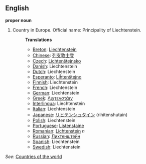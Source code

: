 ==English==

'''proper noun'''

# Country in Europe. Official name: Principality of Liechtenstein.
#:'''Translations'''
#:*[[Breton]]: [[Liechtenstein]]
#:*[[Chinese]]: [[列支敦士登]]
#:*[[Czech]]: [[Lichtenštejnsko]]
#:*[[Danish]]: Liechtenstein
#:*[[Dutch]]: Liechtenstein
#:*[[Esperanto]]: [[Liĥtenŝtejno]]
#:*[[Finnish]]: Liechtenstein
#:*[[French]]: Liechtenstein
#:*[[German]]: Liechtenstein
#:*[[Greek]]: [[Λιχτενστάιν]]
#:*[[Interlingua]]: Liechtenstein
#:*[[Italian]]: Liechtenstein
#:*[[Japanese]]: [[リヒテンシュタイン]] (rihitenshutain)
#:*[[Polish]]: Liechtenstein
#:*[[Portuguese]]: [[Listenstaine]]
#:*[[Romanian]]: [[Lichtenstein]] ''n''
#:*[[Russian]]: [[Лихтенштейн]]
#:*[[Spanish]]: Liechtenstein
#:*[[Swedish]]: Liechtenstein

''See'': [[Countries of the world]]